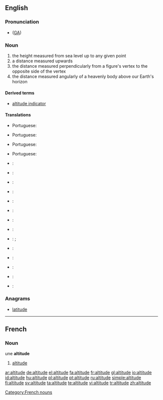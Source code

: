 ==English==
{{wikipedia}}
===Pronunciation===
*{{IPA|/ˈæltəˌtud/}} ([[w:General American|GA]])

===Noun===
{{en-noun}}

# the height measured from sea level up to any given point
# a distance measured upwards
# the distance measured perpendicularly from a figure's vertex to the opposite side of the vertex
# the distance measured angularly of a heavenly body above our Earth's horizon

====Derived terms====
*[[altitude indicator]]

====Translations====
{{trans-top|height measured from sea}}
* Portuguese: {{t|pt|altitude|f}}
{{trans-mid}}
{{trans-bottom}}

{{trans-top|distance measured upwards}}
* Portuguese: {{t|pt|altitude|f}}
{{trans-mid}}
{{trans-bottom}}

{{trans-top|distance measured perpendicularly from a figure's vertex to the opposite side of the vertex}}
* Portuguese: {{t|pt|altitude|f}}
{{trans-mid}}
{{trans-bottom}}

{{trans-top|distance measured angularly of a heavenly body}}
* Portuguese: {{t|pt|altitude|f}}
{{trans-mid}}
{{trans-bottom}}

{{checktrans-top}}
* {{ttbc|Chinese}}: {{t|zh|海拔}}
* {{ttbc|Dutch}}: {{t|nl|hoogte}}
* {{ttbc|Esperanto}}: {{t|eo|alteco}}
* {{ttbc|Finnish}}: {{t|fi|korkeus}}
* {{ttbc|French}}: {{t|fr|altitude|f}}
* {{ttbc|German}}: {{t|de|Höhe}}
* {{ttbc|Interlingua}}: {{t|ia|altitude}}
{{checktrans-mid}}
* {{ttbc|Italian}}: {{t|it|altezza|f}}
* {{ttbc|Japanese}}: {{t|ja|高さ|tr=takasa}}; {{t|ja|高度|tr=kōdo}}
* {{ttbc|Korean}}: {{t|ko|고도}}
* {{ttbc|Kurdish}}: {{t|ku|به‌رزی|sc=KUchar}}
* {{ttbc|Polish}}: {{t|pl|wysokość bezwzględna}}
* {{ttbc|Spanish}}: {{t|es|altitud}}
* {{ttbc|Swedish}}: {{t|sv|altitud|c}}
{{checktrans-bottom}}

===Anagrams===
* [[latitude]]
----

==French==
===Noun===
une '''altitude''' {{f}}
# [[#English|altitude]]

[[Category:French nouns]]

[[ar:altitude]]
[[de:altitude]]
[[el:altitude]]
[[fa:altitude]]
[[fr:altitude]]
[[gl:altitude]]
[[io:altitude]]
[[id:altitude]]
[[hu:altitude]]
[[pl:altitude]]
[[pt:altitude]]
[[ru:altitude]]
[[simple:altitude]]
[[fi:altitude]]
[[sv:altitude]]
[[ta:altitude]]
[[te:altitude]]
[[vi:altitude]]
[[tr:altitude]]
[[zh:altitude]]